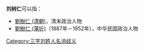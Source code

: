 '''刘树仁'''可以指：
* [[劉樹仁_(清朝)|劉樹仁 (清朝)]]，清末政治人物
* [[劉樹仁_(蒲圻)|劉樹仁 (蒲圻)]]（1887年－1952年），中华民国政治人物

{{disambig}}

[[Category:三字刘姓人名消歧义|Category:三字刘姓人名消歧义]]